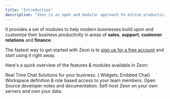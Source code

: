 ```yaml
---
title: "Introduction"
description: "Zeon is an open and modular approach to online productivity solutions."
---
```

It provides a set of modules to help modern businesses build upon and customize their business productivity in areas of **sales**, **support**, **customer relations** and **finance**.

The fastest way to get started with Zeon is to [sign up for a free account](https://zeonhq.com/signup) and start using it right away. 

Here's a quick overview of the features & modules available in Zeon:

<CardGroup cols={2}>
  <Card
    title="Chat Module"
    icon="comments"
    href="/chat/deployments/widget"
  >
    Real Time Chat Solutions for your business. ( Widgets, Embbed Chat)
  </Card>
  <Card
    title="Workspaces & Roles"
    icon="users"
    href="workspace-roles"
  >
    Workspace definition & role based access to your team members.
  </Card>
  <Card
    title="Developer Notes"
    icon="code"
    href="gettingstarted/devnotes/workflow"
  >
    Open Source developer notes and documentation.
  </Card>
  <Card
    title="Self-Host Zeon"
    icon="server"
    href="gettingstarted/opensource/self-host"
  >
    Self-host Zeon on your own servers and own your data.
  </Card>
</CardGroup>
